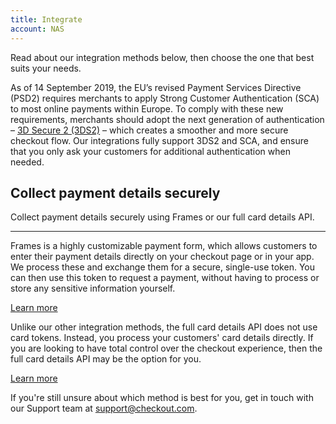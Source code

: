 ```yaml
---
title: Integrate
account: NAS
---
```


Read about our integration methods below, then choose the one that best suits your needs.

<TipBox variant="success" title="Update your integration to support SCA">

As of 14 September 2019, the EU’s revised Payment Services Directive (PSD2) requires merchants to apply Strong Customer Authentication (SCA) to most online payments within Europe. To comply with these new requirements, merchants should adopt the next generation of authentication – [3D Secure 2 (3DS2)](/risk-management/sessions) – which creates a smoother and more secure checkout flow. Our integrations fully support 3DS2 and SCA, and ensure that you only ask your customers for additional authentication when needed.

</TipBox>

## Collect payment details securely

Collect payment details securely using Frames or our full card details API.

---

<ContentPanel title="Frames" imgSrc="/docs/Collect payment/Frames.svg">

Frames is a highly customizable payment form, which allows customers to enter their payment
details directly on your checkout page or in your app. We process these and exchange them for a
secure, single-use token. You can then use this token to request a payment, without having to
process or store any sensitive information yourself.

[Learn more](/integrate/frames)

</ContentPanel>

<ContentPanel title="Full card details API" imgSrc="/docs/Collect payment/FullСard.svg"  withBorder={false} >

Unlike our other integration methods, the full card details API does not use card tokens. Instead, you process your customers' card details directly. If you are looking to have total control over the checkout experience, then the full card details API may be the option for you.

[Learn more](/payments/accept-payments/request-a-payment)

</ContentPanel>

<!-- ## End-to-end payment solutions

Collect customer’s payment information, process the payment request and handle authentication with our Hosted Payments Page or Payment Links.

---

<ContentPanel title="Hosted Payments Page" imgSrc="/docs/Collect payment/Hosted.svg">

Accept payments through our Hosted Payments Page. We render a payment page where your customer enters their payment details, and in the background we generate a token and complete the payment request.

[Learn more](/integrate/hosted-payments-page)

</ContentPanel>

<ContentPanel title="Payment Links" imgSrc="/docs/Collect payment/Payment.svg" withBorder={false}>

The fastest way to accept payments, through any device and channel. Send a Payment Link to your customer and they'll be taken to a Checkout.com-hosted payment page to complete their purchase.

[Learn more](/integrate/payment-links)

</ContentPanel>

-->

<TipBox variant="info" >

If you're still unsure about which method is best for you, get in touch with our Support team at <ExternalLink href="mailto:support@checkout.com">support@checkout.com</ExternalLink>.

</TipBox>
